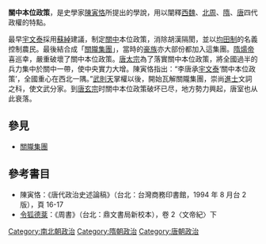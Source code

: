 '''關中本位政策'''，是史學家[[陳寅恪|陳寅恪]]所提出的學說，用以闡釋[[西魏|西魏]]、[[北周|北周]]、[[隋|隋]]、[[唐|唐]]四代政權的特點。

最早[[宇文泰|宇文泰]]採用[[蘇綽|蘇綽]]建議，制定[[關中|關中]]本位政策，消除胡漢隔閡，並以[[均田制|均田制]]的名義控制農民。最後結合成「[[關隴集團|關隴集團]]」，當時的[[豪族|豪族]]亦大部份都加入這集團。[[隋煬帝|隋煬帝]]喜巡幸，嚴重破壞了關中本位政策。[[唐太宗|唐太宗]]為了落實關中本位政策，將全國過半的兵力集中於關中一帶，使中央實力大增。陳寅恪指出：“李唐承[[宇文泰|宇文泰]]‘關中本位政策’，全國重心在西北一隅。”[[武則天|武則天]]掌權以後，開始瓦解關隴集團，崇尚[[進士|進士]]文詞之科，使文武分家。到[[唐玄宗|唐玄宗]]时關中本位政策破坏已尽，地方勢力興起，唐室也从此衰落。

==參見==
* [[關隴集團|關隴集團]]

==參考書目==
* 陳寅恪：《唐代政治史述論稿》（台北：台灣商務印書館，1994 年 8 月台 2版），頁 16-17
* [[令狐德棻|令狐德棻]]：《周書》（台北：鼎文書局新校本），卷 2〈文帝紀〉下

[[Category:南北朝政治|Category:南北朝政治]]
[[Category:隋朝政治|Category:隋朝政治]]
[[Category:唐朝政治|Category:唐朝政治]]